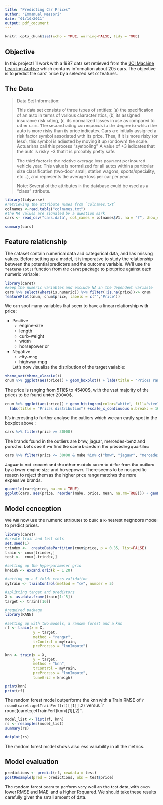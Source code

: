 ```yaml
---
title: "Predicting Car Prices"
author: "Emmanuel Messori"
date: "01/10/2021"
output: pdf_document
---
```


```r
knitr::opts_chunk$set(echo = TRUE, warning=FALSE, tidy = TRUE)
```

## Objective

In this project I'll work with a 1987 data set retrieved from the [UCI Machine Learning Archive](https://archive.ics.uci.edu/ml/datasets/automobile) which contains information about 205 cars. The objective is to predict the cars' price by a selected set of features.

## The Data

> 
Data Set Information:
>
This data set consists of three types of entities: (a) the specification of an auto in terms of various characteristics, (b) its assigned insurance risk rating, (c) its normalized losses in use as compared to other cars. The second rating corresponds to the degree to which the auto is more risky than its price indicates. Cars are initially assigned a risk factor symbol associated with its price. Then, if it is more risky (or less), this symbol is adjusted by moving it up (or down) the scale. Actuarians call this process "symboling". A value of +3 indicates that the auto is risky, -3 that it is probably pretty safe.
>
The third factor is the relative average loss payment per insured vehicle year. This value is normalized for all autos within a particular size classification (two-door small, station wagons, sports/speciality, etc...), and represents the average loss per car per year.
>
Note: Several of the attributes in the database could be used as a "class" attribute.

```r
library(tidyverse)
#retrieving the attribute names from `colnames.txt`
colnames <-read.table("colnames.txt")
#the NA values are signaled by a question mark
cars <- read_csv("cars.data", col_names = colnames$V1, na = "?", show_col_types = FALSE)
```

```r
summary(cars)
```

## Feature relationship

The dataset contain numerical data and categorical data, and has missing values. Before setting up a model, it is imperative to study the relationship between the potential predictors and the outcome variable. We'll use the `featurePlot()` function from the `caret` package to plot price against each numeric variable:

```r
library(caret)
#keep the numeric variables and exclude NA in the dependent variable
cars %>% select(where(is.numeric)) %>% filter(!is.na(price))-> cnum
featurePlot(cnum, cnum$price, labels = c("","Price"))
```

We can spot many variables that seem to have a linear relationship with price :

* Positive 
  + engine-size
  + length
  + curb-weight
  + width
  + horsepower
or

* Negative
  + city-mpg
  + highway-mpg
  
  Let's now visualize the distribution of the target variable:
  
```r
theme_set(theme_classic())
cnum %>% ggplot(aes(price)) + geom_boxplot() + labs(title = "Prices range", x="Price", y="") +scale_x_continuous(labels = scales::dollar)
```


The price is ranging from 5118\$ to 45400\$, with the vast majority of the prices to be found under 20000$.
  
  
```r
cnum %>% ggplot(aes(price)) + geom_histogram(color="white", fill="steelblue", bins = 10, binwidth = 5000, boundary=0.5) +
  labs(title = "Prices distribution") +scale_x_continuous(n.breaks = 10)
```
  
  It's interesting to further analyse the outliers which we can easily spot in the boxplot above :
  
```r
cars %>% filter(price >= 30000)
```

The brands found in the outliers are bmw, jaguar, mercedes-benz and porsche. Let's see if we find the same brands in the preceding quartiles:

```r
cars %>% filter(price <= 30000 & make %in% c("bmw", "jaguar", "mercedes-benz", "porsche"))
```

Jaguar is not present and the other models seem to  differ from the outliers by a lower engine size and horsepower. There seems to be no specific reason to reject them as the higher price range matches the more expensive brands.

```r
quantile(cars$price, na.rm = TRUE)
ggplot(cars, aes(price, reorder(make, price, mean, na.rm=TRUE))) + geom_boxplot() + labs(title ="Prices range by make", y = "Brand", x= "Price")
```

## Model conception

We will now use the numeric attributes to build a k-nearest neighbors model to predict prices.

```r
library(caret)
#create train and test sets
set.seed(1)
trindex <-  createDataPartition(cnum$price, p = 0.85, list=FALSE)
train <- cnum[trindex,]
test <-  cnum[-trindex,]

```

```r
#setting up the hyperparameter grid
kneigh <- expand.grid(k = 1:20)

#setting up a 5 folds cross validation
mytrain <- trainControl(method = "cv", number = 5)

#splitting target and predictors
X <- as.data.frame(train[1:15])
target <- train[[16]]

#required package
library(RANN)

#setting up with two models, a random forest and a knn
rf <- train(x = X,
             y = target,
             method = "ranger",
             trControl = mytrain,
             preProcess = "knnImpute")

knn <- train(x = X,
             y = target,
             method = "knn",
             trControl = mytrain,
             preProcess = "knnImpute",
             tuneGrid = kneigh)

print(knn)
print(rf)
```

The random forest model outperforms the knn with a Train RMSE of `r round(caret::getTrainPerf(rf)[[1]],2)` versus `r round(caret::getTrainPerf(knn)[[1]],2)``.

```r
model_list <- list(rf, knn)
rs <- resamples(model_list)
summary(rs)
```

```r
dotplot(rs)
```

The random forest model shows also less variability in all the metrics. 

## Model evaluation

```r
predictions <- predict(rf, newdata = test)
postResample(pred = predictions, obs = test$price)
```

The random forest seem to perform very well on the test data, with even lower RMSE and MAE, and a higher Rsquared. We should take these results carefully given the small amount of data.
